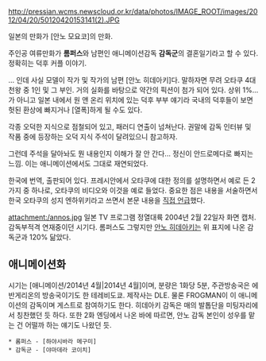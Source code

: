 http://pressian.wcms.newscloud.or.kr/data/photos/IMAGE_ROOT/images/2012/04/20/50120420153141(2).JPG

일본의 만화가 [안노 모요코]의 만화.

주인공 여류만화가 '''롬퍼스'''와 남편인 애니메이션감독 '''감독군'''의 결혼일기라고 할 수 있다. 정확히는 덕후 커플 이야기.

... 인데 사실 모델이 작가 및 작가의 남편 [안노 히데아키]다. 말하자면 무려 오타쿠 4대 천왕 중 1인 및 그 부인. 거의 실화를 바탕으로 약간의 픽션이 첨가 되어 있다. 상위 1%...가 아니고 일본 내에서 원 앤 온리 위치에 있는 덕후 부부 얘기라 국내의 덕후들이 보면 헛된 환상에 빠지거나 [열폭]하게 될 수도 있다.

각종 오덕한 지식으로 점철되어 있고, 패러디 연출이 넘쳐난다. 권말에 감독 인터뷰 및 작품 중에 등장하는 오덕 지식 주석이 달려있으니 참고하자.

그런데 주석을 달아놔도 뭔 내용인지 이해가 잘 안 간다... 정신이 안드로메다로 빠지는 느낌. 이는 애니메이션에서도 그대로 재연되었다.

한국에 번역, 출판되어 있다.
프레시안에서 오타쿠에 대한 정의를 설명하면서 예로 든 2가지 중 하나로, 오타쿠의 비디오와 이것을 예로 들었다. 중요한 점은 내용을 서술하면서 한국 오타쿠의 성지 엔하위키라고 쓰면서 본문 내용을 [http://www.pressian.com/article/article.asp?article_num=50120420153141&section=04&t1=n 직접 언급]했다.

attachment:/annos.jpg
일본 TV 프로그램 정열대륙 2004년 2월 22일자 화면 캡처. 감독부적격 연재중이던 시기다. 롬퍼스도 그렇지만 [[안노 히데아키]]는 위 표지에 나온 감독군과 120% 닮았다.

== 애니메이션화 ==
시기는 [애니메이션/2014년 4월|2014년 4월]이며, 분량은 1화당 5분, 주관방송국은 에반게리온의 방송국이기도 한 테레비도쿄. 제작사는 DLE. 물론 FROGMAN이 이 애니메이션의 감독이며 게스트로 참여하기도 한다. 히데아키 감독은 매의 발톱단을 미팅자리에서 칭찬했던 듯 하다. 또한 2화 엔딩에서 나온 바에 따르면, 안노 감독 본인이 성우를 맡는 건 어떨까 하는 얘기도 나왔던 듯.

 * 롬퍼스 - [하야시바라 메구미]
 * 감독군 - [야마데라 코이치]
